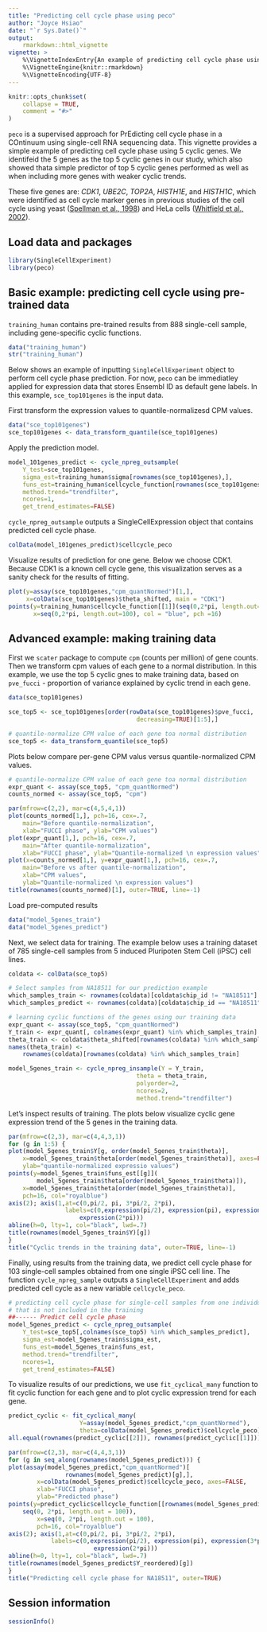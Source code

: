```yaml
---
title: "Predicting cell cycle phase using peco"
author: "Joyce Hsiao"
date: "`r Sys.Date()`"
output: 
    rmarkdown::html_vignette
vignette: >
    %\VignetteIndexEntry{An example of predicting cell cycle phase using peco}
    %\VignetteEngine{knitr::rmarkdown}
    %\VignetteEncoding{UTF-8}
---
```


```r
knitr::opts_chunk$set(
    collapse = TRUE,
    comment = "#>"
)
```

`peco` is a supervised approach for PrEdicting cell cycle phase in a
COntinuum using single-cell RNA sequencing data. This vignette provides a 
simple example of predicting cell cycle phase using 5 cyclic genes. We 
identifeid the 5 genes as the top 5 cyclic genes in our study, which also 
showed thata simple predictor of top 5 cyclic genes performed as well as when 
including more genes with weaker cyclic trends. 

These five genes are: _CDK1_, _UBE2C_, _TOP2A_, _HISTH1E_, and _HISTH1C_, 
which were identified as cell cycle marker genes in previous studies of 
the cell cycle using yeast ([Spellman et al., 1998][spellman]) and 
HeLa cells ([Whitfield et al., 2002][whitfield]).


##  Load data and packages

```r
library(SingleCellExperiment)
library(peco)
```

## Basic example: predicting cell cycle using pre-trained data

`training_human` contains pre-trained results from 888 single-cell sample,
including gene-specific cyclic functions.

```r
data("training_human")
str("training_human")
```

Below shows an example of inputting `SingleCellExperiment` object to perform
cell cycle phase prediction. For now, `peco` can be immediatley applied for
expression data that stores Ensembl ID as default gene labels. In this example,
`sce_top101genes` is the input data.

First transform the expression values to quantile-normalizesd CPM values.

```r
data("sce_top101genes")
sce_top101genes <- data_transform_quantile(sce_top101genes)
```

Apply the prediction model.

```r
model_101genes_predict <- cycle_npreg_outsample(
    Y_test=sce_top101genes,
    sigma_est=training_human$sigma[rownames(sce_top101genes),],
    funs_est=training_human$cellcycle_function[rownames(sce_top101genes)],
    method.trend="trendfilter",
    ncores=1,
    get_trend_estimates=FALSE)
```

`cycle_npreg_outsample` outputs a SingleCellExpression object that contains
predicted cell cycle phase.

```r
colData(model_101genes_predict)$cellcycle_peco
```

Visualize results of prediction for one gene. Below we choose CDK1. Because
CDK1 is a known cell cycle gene, this visualization serves as a sanity
check for the results of fitting. 

```r
plot(y=assay(sce_top101genes,"cpm_quantNormed")[1,],
     x=colData(sce_top101genes)$theta_shifted, main = "CDK1")
points(y=training_human$cellcycle_function[[1]](seq(0,2*pi, length.out=100)),
       x=seq(0,2*pi, length.out=100), col = "blue", pch =16)
```


## Advanced example: making training data

First we `scater` package to compute `cpm` (counts per million) of gene counts. 
Then we transform cpm values of each gene to a normal distribution. In this
example, we use the top 5 cyclic gnes to make training data, based on 
`pve_fucci` - proportion of variance explained by cyclic trend in each gene.

```r
data(sce_top101genes)

sce_top5 <- sce_top101genes[order(rowData(sce_top101genes)$pve_fucci,
                                    decreasing=TRUE)[1:5],]

# quantile-normalize CPM value of each gene toa normal distribution
sce_top5 <- data_transform_quantile(sce_top5)
```

Plots below compare per-gene CPM valus versus quantile-normalized CPM values.

```r
# quantile-normalize CPM value of each gene toa normal distribution
expr_quant <- assay(sce_top5, "cpm_quantNormed")
counts_normed <- assay(sce_top5, "cpm")

par(mfrow=c(2,2), mar=c(4,5,4,1))
plot(counts_normed[1,], pch=16, cex=.7,
    main="Before quantile-normalization",
    xlab="FUCCI phase", ylab="CPM values")
plot(expr_quant[1,], pch=16, cex=.7,
    main="After quantile-normalization",
    xlab="FUCCI phase", ylab="Quantile-normalized \n expression values")
plot(x=counts_normed[1,], y=expr_quant[1,], pch=16, cex=.7,
    main="Before vs after quantile-normalization",
    xlab="CPM values", 
    ylab="Quantile-normalized \n expression values")
title(rownames(counts_normed)[1], outer=TRUE, line=-1)
```

Load pre-computed results

```r
data("model_5genes_train")
data("model_5genes_predict")
```

Next, we select data for training. The example below uses a training
dataset of 785 single-cell samples from 5 induced Pluripoten Stem Cell (iPSC)
cell lines.

```r
coldata <- colData(sce_top5)

# Select samples from NA18511 for our prediction example
which_samples_train <- rownames(coldata)[coldata$chip_id != "NA18511"]
which_samples_predict <- rownames(coldata)[coldata$chip_id == "NA18511"]

# learning cyclic functions of the genes using our training data
expr_quant <- assay(sce_top5, "cpm_quantNormed")
Y_train <- expr_quant[, colnames(expr_quant) %in% which_samples_train]
theta_train <- coldata$theta_shifted[rownames(coldata) %in% which_samples_train]
names(theta_train) <- 
    rownames(coldata)[rownames(coldata) %in% which_samples_train]

model_5genes_train <- cycle_npreg_insample(Y = Y_train,
                                    theta = theta_train,
                                    polyorder=2,
                                    ncores=2,
                                    method.trend="trendfilter")
```

Let's inspect results of training. The plots below visualize cyclic gene 
expression trend of the 5 genes in the training data. 

```r
par(mfrow=c(2,3), mar=c(4,4,3,1))
for (g in 1:5) {
plot(model_5genes_train$Y[g, order(model_5genes_train$theta)], 
    x=model_5genes_train$theta[order(model_5genes_train$theta)], axes=FALSE,
    ylab="quantile-normalized expressio values")
points(y=model_5genes_train$funs_est[[g]](
        model_5genes_train$theta[order(model_5genes_train$theta)]),
    x=model_5genes_train$theta[order(model_5genes_train$theta)],
    pch=16, col="royalblue")
axis(2); axis(1,at=c(0,pi/2, pi, 3*pi/2, 2*pi),
                labels=c(0,expression(pi/2), expression(pi), expression(3*pi/2),
                    expression(2*pi)))
abline(h=0, lty=1, col="black", lwd=.7)
title(rownames(model_5genes_train$Y)[g])
}
title("Cyclic trends in the training data", outer=TRUE, line=-1)
```

Finally, using results from the training data, we predict cell cycle phase 
for 103 single-cell samples obtained from one single iPSC cell line. The 
function  `cycle_npreg_sample` outputs a `SingleCellExperiment` and adds 
predicted cell cycle as a new variable `cellcycle_peco`.


```r
# predicting cell cycle phase for single-cell samples from one individual
# that is not included in the training 
##------ Predict cell cycle phase
model_5genes_predict <- cycle_npreg_outsample(
    Y_test=sce_top5[,colnames(sce_top5) %in% which_samples_predict],
    sigma_est=model_5genes_train$sigma_est,
    funs_est=model_5genes_train$funs_est,
    method.trend="trendfilter",
    ncores=1,
    get_trend_estimates=FALSE)
```

To visualize results of our predictions, we use `fit_cyclical_many` function
to fit cyclic function for each gene and to plot cyclic expression trend
for each gene. 

```r
predict_cyclic <- fit_cyclical_many(
                    Y=assay(model_5genes_predict,"cpm_quantNormed"),
                    theta=colData(model_5genes_predict)$cellcycle_peco)
all.equal(rownames(predict_cyclic[[2]]), rownames(predict_cyclic[[1]]))

par(mfrow=c(2,3), mar=c(4,4,3,1))
for (g in seq_along(rownames(model_5genes_predict))) {
plot(assay(model_5genes_predict,"cpm_quantNormed")[
                rownames(model_5genes_predict)[g],], 
        x=colData(model_5genes_predict)$cellcycle_peco, axes=FALSE,
        xlab="FUCCI phase",
        ylab="Predicted phase")
points(y=predict_cyclic$cellcycle_function[[rownames(model_5genes_predict)[g]]](
    seq(0, 2*pi, length.out = 100)),
        x=seq(0, 2*pi, length.out = 100),
        pch=16, col="royalblue")
axis(2); axis(1,at=c(0,pi/2, pi, 3*pi/2, 2*pi),
            labels=c(0,expression(pi/2), expression(pi), expression(3*pi/2),
                        expression(2*pi)))
abline(h=0, lty=1, col="black", lwd=.7)
title(rownames(model_5genes_predict$Y_reordered)[g])
}
title("Predicting cell cycle phase for NA18511", outer=TRUE)
```


## Session information

```r
sessionInfo()
```

[spellman]: https://www.ncbi.nlm.nih.gov/pmc/articles/PMC25624
[whitfield]: https://www.ncbi.nlm.nih.gov/pmc/articles/PMC117619
